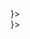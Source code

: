 
<div className="custom-card-group decor-animation-trigger">
  <div className="custom-card-group__third">
    <CustomCard title="APIs" theme="dark" decorator content={<OvalDecor />}></CustomCard>
  </div>
  <div>
    <div className="custom-card-group__half-height">
      <div className="custom-card-group__flex-helper">
        <CustomCard
          title="Channel API"
          href={withPrefix('/channel-api-getting-started')}
          theme="dark"
          content="Have total control over IBM Video Streaming accounts and channels. Build a full white-label streaming platform or create multiple channels under a single account."
        ></CustomCard>
      </div>
      <div className="custom-card-group__flex-helper">
        <CustomCard
          title="Viewer Authentication API"
          href={withPrefix('/viewer-authentication-api-getting-started')}
          theme="dark"
          content="Connect IBM Video Streaming to your own user database or directory information service and manage access control using your existing security tools for both live and recorded content."
        ></CustomCard>
      </div>
    </div>
    <div className="custom-card-group__half-height">
      <div className="custom-card-group__flex-helper">
        <CustomCard
          title="Player API"
          href={withPrefix('/player-api-getting-started')}
          theme="dark"
          content="Control the features of the IBM Video Streaming player and customize its layout, while maintaining a continuous, interactive data connection with IBM Video Streaming backend."
        ></CustomCard>
      </div>
      <div className="custom-card-group__flex-helper">
        <CustomCard
          title="Analytics API"
          href={withPrefix('/analytics-api-getting-started')}
          theme="dark"
          content="Tap into the engagement and telemetry data of IBM Video Streaming. Create filters for live and VOD un-sampled data and get a customized data feed for further processing."
        ></CustomCard>
      </div>
    </div>
  </div>
</div>

<div className="custom-card-group decor-animation-trigger">
  <div className="custom-card-group__third">
    <CustomCard title="SDKs" theme="dark" decorator content={<RectangleDecor />}></CustomCard>
  </div>
  <div className="custom-card-group__third">
    <CustomCard
      title="Broadcaster SDK"
      href={withPrefix('/broadcaster-sdk')}
      theme="dark"
      content="Broadcaster SDKs for macOS, iOS and Android enable enterprises to create their custom and personalized mobile broadcasting solution."
    ></CustomCard>
  </div>
  <div className="custom-card-group__third">
    <CustomCard
      title="Player SDK"
      href={withPrefix('/player-sdk')}
      theme="dark"
      content="Player SDKs for iOS, Android and tvOS, allowing application developers and publishers to seamlessly integrate live and recorded video feeds into a fully customized app experience."
    ></CustomCard>
  </div>
</div>
